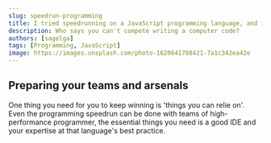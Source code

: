 ```yaml
---
slug: speedrun-programming
title: I tried speedrunning on a JavaScript programming language, and it's crazy!
description: Who says you can't compete writing a computer code?
authors: [sagelga]
tags: [Programming, JavaScript]
image: https://images.unsplash.com/photo-1620641788421-7a1c342ea42e
---
```


<!--truncate-->

## Preparing your teams and arsenals

One thing you need for you to keep winning is 'things you can relie on'.
Even the programming speedrun can be done with teams of high-performance programmer, the essential things you need is a good IDE and your expertise at that language's best practice.
